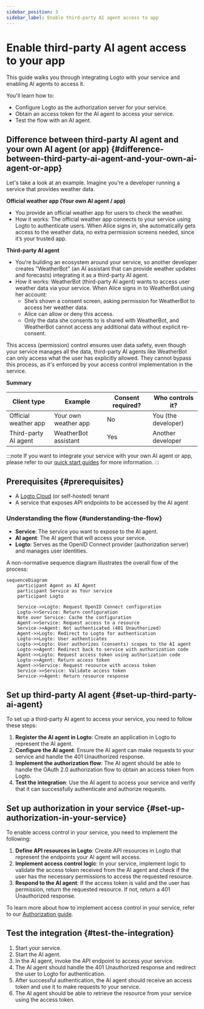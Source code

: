```yaml
---
sidebar_position: 3
sidebar_label: Enable third-party AI agent access to app
---
```



# Enable third-party AI agent access to your app

This guide walks you through integrating Logto with your service and enabling AI agents to access it.

You'll learn how to:

- Configure Logto as the authorization server for your service.
- Obtain an access token for the AI agent to access your service.
- Test the flow with an AI agent.

## Difference between third-party AI agent and your own AI agent (or app) \{#difference-between-third-party-ai-agent-and-your-own-ai-agent-or-app}

Let's take a look at an example. Imagine you’re a developer running a service that provides weather data.

**Official weather app (Your own AI agent / app)**

- You provide an official weather app for users to check the weather.
- How it works: The official weather app connects to your service using Logto to authenticate users. When Alice signs in, she automatically gets access to the weather data, no extra permission screens needed, since it’s your trusted app.

**Third-party AI agent**

- You’re building an ecosystem around your service, so another developer creates "WeatherBot" (an AI assistant that can provide weather updates and forecasts) integrating it as a third-party AI agent.
- How it works: WeatherBot (third-party AI agent) wants to access user weather data via your service. When Alice signs in to WeatherBot using her account:
  - She’s shown a consent screen, asking permission for WeatherBot to access her weather data.
  - Alice can allow or deny this access.
  - Only the data she consents to is shared with WeatherBot, and WeatherBot cannot access any additional data without explicit re-consent.

This access (permission) control ensures user data safety, even though your service manages all the data, third-party AI agents like WeatherBot can only access what the user has explicitly allowed. They cannot bypass this process, as it's enforced by your access control implementation in the service.

**Summary**

| Client type          | Example              | Consent required? | Who controls it?    |
| -------------------- | -------------------- | ----------------- | ------------------- |
| Official weather app | Your own weather app | No                | You (the developer) |
| Third-party AI agent | WeatherBot assistant | Yes               | Another developer   |

:::note
If you want to integrate your service with your own AI agent or app, please refer to our [quick start guides](/quick-starts) for more information.
:::

## Prerequisites \{#prerequisites}

- A [Logto Cloud](https://cloud.logto.io) (or self-hosted) tenant
- A service that exposes API endpoints to be accessed by the AI agent

### Understanding the flow \{#understanding-the-flow}

- **Service**: The service you want to expose to the AI agent.
- **AI agent**: The AI agent that will access your service.
- **Logto**: Serves as the OpenID Connect provider (authorization server) and manages user identities.

A non-normative sequence diagram illustrates the overall flow of the process:

```mermaid
sequenceDiagram
    participant Agent as AI Agent
    participant Service as Your service
    participant Logto

    Service->>Logto: Request OpenID Connect configuration
    Logto->>Service: Return configuration
    Note over Service: Cache the configuration
    Agent->>Service: Request access to a resource
    Service->>Agent: Not authenticated (401 Unauthorized)
    Agent->>Logto: Redirect to Logto for authentication
    Logto->>Logto: User authenticates
    Logto->>Logto: User authorizes (consents) scopes to the AI agent
    Logto->>Agent: Redirect back to service with authorization code
    Agent->>Logto: Request access token using authorization code
    Logto->>Agent: Return access token
    Agent->>Service: Request resource with access token
    Service->>Service: Validate access token
    Service->>Agent: Return resource response
```

## Set up third-party AI agent \{#set-up-third-party-ai-agent}

To set up a third-party AI agent to access your service, you need to follow these steps:

1. **Register the AI agent in Logto**: Create an application in Logto to represent the AI agent.
2. **Configure the AI agent**: Ensure the AI agent can make requests to your service and handle the 401 Unauthorized response.
3. **Implement the authorization flow**: The AI agent should be able to handle the OAuth 2.0 authorization flow to obtain an access token from Logto.
4. **Test the integration**: Use the AI agent to access your service and verify that it can successfully authenticate and authorize requests.

<ConfigureThirdPartyAiAgent />

## Set up authorization in your service \{#set-up-authorization-in-your-service}

To enable access control in your service, you need to implement the following:

1. **Define API resources in Logto**: Create API resources in Logto that represent the endpoints your AI agent will access.
2. **Implement access control logic**: In your service, implement logic to validate the access token received from the AI agent and check if the user has the necessary permissions to access the requested resource.
3. **Respond to the AI agent**: If the access token is valid and the user has permission, return the requested resource. If not, return a 401 Unauthorized response.

To learn more about how to implement access control in your service, refer to our [Authorization guide](/authorization).

## Test the integration \{#test-the-integration}

1. Start your service.
2. Start the AI agent.
3. In the AI agent, invoke the API endpoint to access your service.
4. The AI agent should handle the 401 Unauthorized response and redirect the user to Logto for authentication.
5. After successful authentication, the AI agent should receive an access token and use it to make requests to your service.
6. The AI agent should be able to retrieve the resource from your service using the access token.
